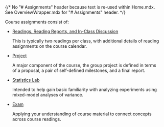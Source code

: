 {/*
  No "# Assignments" header because text is re-used within Home.mdx.
  See OverviewWrapper.mdx for "# Assignments" header.
*/}

Course assignments consist of:

- [Readings, Reading Reports, and In-Class Discussion](/assignments/readings)

  This is typically two readings per class, with additional details of reading assignments on the course calendar.

- [Project](/assignments/project)

  A major component of the course,
  the group project is defined in terms of a proposal, a pair of self-defined milestones, and a final report.

- [Statistics Lab](/assignments/statisticslab)

  Intended to help gain basic familiarity with analyzing experiments using mixed-model analyses of variance.

- [Exam](/assignments/exam)

  Applying your understanding of course material to connect concepts across course readings.
